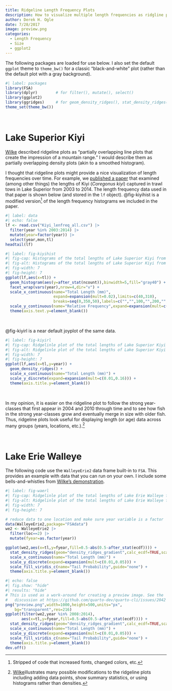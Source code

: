 ```yaml
---
title: Ridgeline Length Frequency Plots
description: How to visualize multiple length frequencies as ridgline plots.
author: Derek H. Ogle
date: 7/28/2017
image: preview.png
categories:
  - Length Frequency
  - Size
  - ggplot2
---
```


:::{.callout-note}
The following packages are loaded for use below. I also set the default `ggplot` theme to `theme_bw()` for a classic "black-and-white" plot (rather than the default plot with a gray background).
:::

```r
#| label: packages
library(FSA)
library(dplyr)        # for filter(), mutate(), select()
library(ggplot2)
library(ggridges)     # for geom_density_ridges(), stat_density_ridges(), et al.
theme_set(theme_bw())
```

&nbsp;

# Lake Superior Kiyi
[Wilke](https://wilkelab.org/ggridges/articles/introduction.html) described ridgeline plots as "partially overlapping line plots that create the impression of a mountain range." I would describe them as partially overlapping density plots (akin to a smoothed histogram).

I thought that ridgeline plots might provide a nice visualization of length frequencies over time. For example, we [published a paper](https://derekogle.com/resources/pubs/Lepak_et_al_2017.pdf) that examined (among other things) the lengths of Kiyi (*Coregonus kiyi*) captured in trawl tows in Lake Superior from 2003 to 2014. The length frequency data used in that paper is shown below (and stored in the `lf` object). @fig-kiyihist is a modified version^[Stripped of code that increased fonts, changed colors, etc.] of the length frequency histograms we included in the paper.

```r
#| label: data
#| echo: false
lf <- read.csv("Kiyi_lenfreq_all.csv") |>
  filter(year %in% 2003:2014) |>
  mutate(year=factor(year)) |>
  select(year,mon,tl)
headtail(lf)
```

```r
#| label: fig-kiyihist
#| fig-cap: Histograms of the total lengths of Lake Superior Kiyi from 2003 to 2014.
#| fig-alt: Histograms of the total lengths of Lake Superior Kiyi from 2003 to 2014.
#| fig-width: 7
#| fig-height: 7
ggplot(lf,aes(x=tl)) +
  geom_histogram(aes(y=after_stat(ncount)),binwidth=5,fill="gray40") +
  facet_wrap(vars(year),nrow=4,dir="v") +
  scale_x_continuous(name="Total Length (mm)",
                     expand=expansion(mult=0.02),limits=c(40,310),
                     breaks=seq(0,350,50),labels=c("","",100,"",200,"",300,"")) +
  scale_y_continuous(name="Relative Frequency",expand=expansion(mult=c(0,0.05))) +
  theme(axis.text.y=element_blank())
```

&nbsp;

@fig-kiyirl is a near default joyplot of the same data.
 
```r
#| label: fig-kiyirl
#| fig-cap: Ridgelinle plot of the total lengths of Lake Superior Kiyi from 2003 to 2014.
#| fig-alt: Ridgelinle plot of the total lengths of Lake Superior Kiyi from 2003 to 2014.
#| fig-width: 7
#| fig-height: 7
ggplot(lf,aes(x=tl,y=year)) +
  geom_density_ridges() +
  scale_x_continuous(name="Total Length (mm)") +
  scale_y_discrete(expand=expansion(mult=c(0.01,0.16))) +
  theme(axis.title.y=element_blank())
```

&nbsp;

In my opinion, it is easier on the ridgeline plot to follow the strong year-classes that first appear in 2004 and 2010 through time and to see how fish in the strong year-classes grow and eventually merge in size with older fish. Thus, ridgeline plots look useful for displaying length (or age) data across many groups (years, locations, etc.).^[[Wilke](https://wilkelab.org/ggridges/articles/introduction.html)illustrates many possible modifications to the ridgeline plots including adding data points, show summary statistics, or using histograms rather than densities.]

&nbsp;

# Lake Erie Walleye
The following code use the `WalleyeErie2` data frame built-in to `FSA`. This provides an example with data that you can run on your own. I include some bells-and-whistles from [Wilke's demonstration](https://wilkelab.org/ggridges/articles/introduction.html).

```r
#| label: fig-waerl
#| fig-cap: Ridgelinle plot of the total lengths of Lake Erie Walleye from 2003 to 2014.
#| fig-alt: Ridgelinle plot of the total lengths of Lake Erie Walleye from 2003 to 2014.
#| fig-width: 7
#| fig-height: 7

# reduce data to one location and make sure year variable is a factor
data(WalleyeErie2,package="FSAdata")
we2 <- WalleyeErie2 |>
  filter(loc==2) |>
  mutate(fyear=as.factor(year))

ggplot(we2,aes(x=tl,y=fyear,fill=0.5-abs(0.5-after_stat(ecdf)))) +
  stat_density_ridges(geom="density_ridges_gradient",calc_ecdf=TRUE,scale=1) +
  scale_x_continuous(name="Total Length (mm)") +
  scale_y_discrete(expand=expansion(mult=c(0.01,0.05))) +
  scale_fill_viridis_c(name="Tail Probability",guide="none") +
  theme(axis.title.y=element_blank())
```



```r
#| echo: false
#| fig.show: "hide"
#| results: "hide"
# This is used as a work-around for creating a preview image. See the
#   discussion at https://github.com/quarto-dev/quarto-cli/issues/2042
png("preview.png",width=1000,height=500,units="px",
    bg="transparent",res=216)
ggplot(filter(we2,year %in% 2008:2014),
       aes(x=tl,y=fyear,fill=0.5-abs(0.5-after_stat(ecdf)))) +
  stat_density_ridges(geom="density_ridges_gradient",calc_ecdf=TRUE,scale=1) +
  scale_x_continuous(name="Total Length (mm)") +
  scale_y_discrete(expand=expansion(mult=c(0.01,0.05))) +
  scale_fill_viridis_c(name="Tail Probability",guide="none") +
  theme(axis.title.y=element_blank())
dev.off()
```
